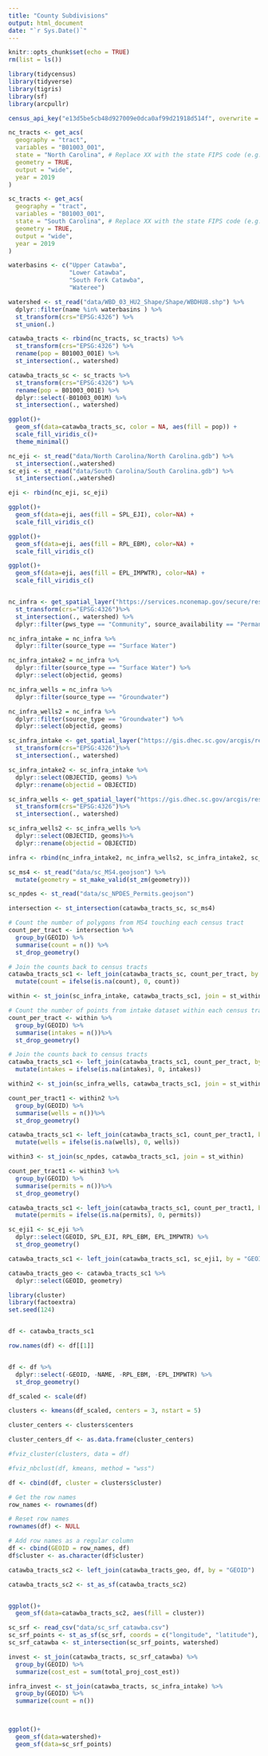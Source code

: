 ```yaml
---
title: "County Subdivisions"
output: html_document
date: "`r Sys.Date()`"
---
```


```r
knitr::opts_chunk$set(echo = TRUE)
rm(list = ls())
```

```r

library(tidycensus)
library(tidyverse)
library(tigris)
library(sf)
library(arcpullr)

census_api_key("e13d5be5cb48d927009e0dca0af99d21918d514f", overwrite = TRUE)
```

```r

nc_tracts <- get_acs(
  geography = "tract",
  variables = "B01003_001",
  state = "North Carolina", # Replace XX with the state FIPS code (e.g., "NY" for New York)
  geometry = TRUE,
  output = "wide",
  year = 2019
)

sc_tracts <- get_acs(
  geography = "tract",
  variables = "B01003_001",
  state = "South Carolina", # Replace XX with the state FIPS code (e.g., "NY" for New York)
  geometry = TRUE,
  output = "wide",
  year = 2019
)

```

```r
waterbasins <- c("Upper Catawba",
                 "Lower Catawba",
                 "South Fork Catawba",
                 "Wateree")

watershed <- st_read("data/WBD_03_HU2_Shape/Shape/WBDHU8.shp") %>%
  dplyr::filter(name %in% waterbasins ) %>%
  st_transform(crs="EPSG:4326") %>%
  st_union(.)
```


```r
catawba_tracts <- rbind(nc_tracts, sc_tracts) %>%
  st_transform(crs="EPSG:4326") %>%
  rename(pop = B01003_001E) %>%
  st_intersection(., watershed)

catawba_tracts_sc <- sc_tracts %>%
  st_transform(crs="EPSG:4326") %>%
  rename(pop = B01003_001E) %>%
  dplyr::select(-B01003_001M) %>%
  st_intersection(., watershed)

ggplot()+
  geom_sf(data=catawba_tracts_sc, color = NA, aes(fill = pop)) +
  scale_fill_viridis_c()+
  theme_minimal()

```
```r

nc_eji <- st_read("data/North Carolina/North Carolina.gdb") %>%
  st_intersection(.,watershed)
sc_eji <- st_read("data/South Carolina/South Carolina.gdb") %>%
  st_intersection(.,watershed)

eji <- rbind(nc_eji, sc_eji)

ggplot()+
  geom_sf(data=eji, aes(fill = SPL_EJI), color=NA) +
  scale_fill_viridis_c()

ggplot()+
  geom_sf(data=eji, aes(fill = RPL_EBM), color=NA) +
  scale_fill_viridis_c()

ggplot()+
  geom_sf(data=eji, aes(fill = EPL_IMPWTR), color=NA) +
  scale_fill_viridis_c()



```

```r

nc_infra <- get_spatial_layer("https://services.nconemap.gov/secure/rest/services/NC1Map_Water_Sources/MapServer/1")%>%
  st_transform(crs="EPSG:4326")%>%
  st_intersection(., watershed) %>%
  dplyr::filter(pws_type == "Community", source_availability == "Permanent")

nc_infra_intake = nc_infra %>%
  dplyr::filter(source_type == "Surface Water") 

nc_infra_intake2 = nc_infra %>%
  dplyr::filter(source_type == "Surface Water") %>%
  dplyr::select(objectid, geoms)

nc_infra_wells = nc_infra %>%
  dplyr::filter(source_type == "Groundwater")

nc_infra_wells2 = nc_infra %>%
  dplyr::filter(source_type == "Groundwater") %>%
  dplyr::select(objectid, geoms)

sc_infra_intake <- get_spatial_layer("https://gis.dhec.sc.gov/arcgis/rest/services/water/publicwatersupply/MapServer/0")%>%
  st_transform(crs="EPSG:4326")%>%
  st_intersection(., watershed)

sc_infra_intake2 <- sc_infra_intake %>%
  dplyr::select(OBJECTID, geoms) %>%
  dplyr::rename(objectid = OBJECTID)

sc_infra_wells <- get_spatial_layer("https://gis.dhec.sc.gov/arcgis/rest/services/water/publicwatersupply/MapServer/1")%>%
  st_transform(crs="EPSG:4326")%>%
  st_intersection(., watershed)

sc_infra_wells2 <- sc_infra_wells %>%
  dplyr::select(OBJECTID, geoms)%>%
  dplyr::rename(objectid = OBJECTID)

infra <- rbind(nc_infra_intake2, nc_infra_wells2, sc_infra_intake2, sc_infra_wells2)


```

```r

sc_ms4 <- st_read("data/sc_MS4.geojson") %>%
  mutate(geometry = st_make_valid(st_zm(geometry)))

sc_npdes <- st_read("data/sc_NPDES_Permits.geojson")

intersection <- st_intersection(catawba_tracts_sc, sc_ms4)

# Count the number of polygons from MS4 touching each census tract
count_per_tract <- intersection %>%
  group_by(GEOID) %>%
  summarise(count = n()) %>%
  st_drop_geometry()

# Join the counts back to census tracts
catawba_tracts_sc1 <- left_join(catawba_tracts_sc, count_per_tract, by = c("GEOID" = "GEOID")) %>%
  mutate(count = ifelse(is.na(count), 0, count))

within <- st_join(sc_infra_intake, catawba_tracts_sc1, join = st_within)

# Count the number of points from intake dataset within each census tract
count_per_tract <- within %>%
  group_by(GEOID) %>%
  summarise(intakes = n())%>%
  st_drop_geometry()

# Join the counts back to census tracts
catawba_tracts_sc1 <- left_join(catawba_tracts_sc1, count_per_tract, by = "GEOID") %>%
  mutate(intakes = ifelse(is.na(intakes), 0, intakes))

within2 <- st_join(sc_infra_wells, catawba_tracts_sc1, join = st_within)

count_per_tract1 <- within2 %>%
  group_by(GEOID) %>%
  summarise(wells = n())%>%
  st_drop_geometry()

catawba_tracts_sc1 <- left_join(catawba_tracts_sc1, count_per_tract1, by = "GEOID") %>%
  mutate(wells = ifelse(is.na(wells), 0, wells))

within3 <- st_join(sc_npdes, catawba_tracts_sc1, join = st_within)

count_per_tract1 <- within3 %>%
  group_by(GEOID) %>%
  summarise(permits = n())%>%
  st_drop_geometry()

catawba_tracts_sc1 <- left_join(catawba_tracts_sc1, count_per_tract1, by = "GEOID") %>%
  mutate(permits = ifelse(is.na(permits), 0, permits))

sc_eji1 <- sc_eji %>%
  dplyr::select(GEOID, SPL_EJI, RPL_EBM, EPL_IMPWTR) %>%
  st_drop_geometry()

catawba_tracts_sc1 <- left_join(catawba_tracts_sc1, sc_eji1, by = "GEOID") %>% na.omit()

catawba_tracts_geo <- catawba_tracts_sc1 %>%
  dplyr::select(GEOID, geometry)

```

```r

library(cluster)
library(factoextra)
set.seed(124)


df <- catawba_tracts_sc1

row.names(df) <- df[[1]]


df <- df %>%
  dplyr::select(-GEOID, -NAME, -RPL_EBM, -EPL_IMPWTR) %>%
  st_drop_geometry()

df_scaled <- scale(df)

clusters <- kmeans(df_scaled, centers = 3, nstart = 5)

cluster_centers <- clusters$centers

cluster_centers_df <- as.data.frame(cluster_centers)

#fviz_cluster(clusters, data = df)

#fviz_nbclust(df, kmeans, method = "wss")

df <- cbind(df, cluster = clusters$cluster)

# Get the row names
row_names <- rownames(df)

# Reset row names
rownames(df) <- NULL

# Add row names as a regular column
df <- cbind(GEOID = row_names, df)
df$cluster <- as.character(df$cluster)

catawba_tracts_sc2 <- left_join(catawba_tracts_geo, df, by = "GEOID")

catawba_tracts_sc2 <- st_as_sf(catawba_tracts_sc2)


ggplot()+
  geom_sf(data=catawba_tracts_sc2, aes(fill = cluster))

```



```r

sc_srf <- read_csv("data/sc_srf_catawba.csv")
sc_srf_points <- st_as_sf(sc_srf, coords = c("longitude", "latitude"), crs = 4326)
sc_srf_catawba <- st_intersection(sc_srf_points, watershed)

invest <- st_join(catawba_tracts, sc_srf_catawba) %>%
  group_by(GEOID) %>%
  summarize(cost_est = sum(total_proj_cost_est))

infra_invest <- st_join(catawba_tracts, sc_infra_intake) %>%
  group_by(GEOID) %>%
  summarize(count = n())



ggplot()+
  geom_sf(data=watershed)+
  geom_sf(data=sc_srf_points)
  


```      
